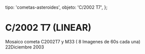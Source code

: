 
  tipo: 'cometas-asteroides',
  objeto: 'C/2002 T7',
};

# C/2002 T7 (LINEAR)

<Imagen
  src="registro/c2002-t7_20031222_1_c2002t7-22dicembre2003-suma-de-8-imagenes-de-60s.jpg"
  fecha="20031222"
/>

Mosaico cometa C2002T7 y M33 ( 8 Imagenes de 60s cada una) 22Diciembre 2003